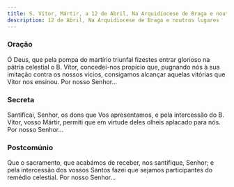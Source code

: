 ```yaml
---
title: S. Vítor, Mártir, a 12 de Abril, Na Arquidiocese de Braga e noutros lugares
description: 12 de Abril, Na Arquidiocese de Braga e noutros lugares
---
```


### Oração

Ó Deus, que pela pompa do martírio triunfal fizestes entrar glorioso na pátria celestial o B. Vítor, concedei-nos propício que, pugnando nós à sua imitação contra os nossos vícios, consigamos alcançar aquelas vitórias que Vítor nos ensinou. Por nosso Senhor...

### Secreta

Santificai, Senhor, os dons que Vos apresentamos, e pela intercessão do B. Vítor, vosso Mártir, permiti que em virtude deles olheis aplacado para nós. Por nosso Senhor...

### Postcomúnio

Que o sacramento, que acabámos de receber, nos santifique, Senhor; e pela intercessão dos vossos Santos fazei que sejamos participantes do remédio celestial. Por nosso Senhor...
